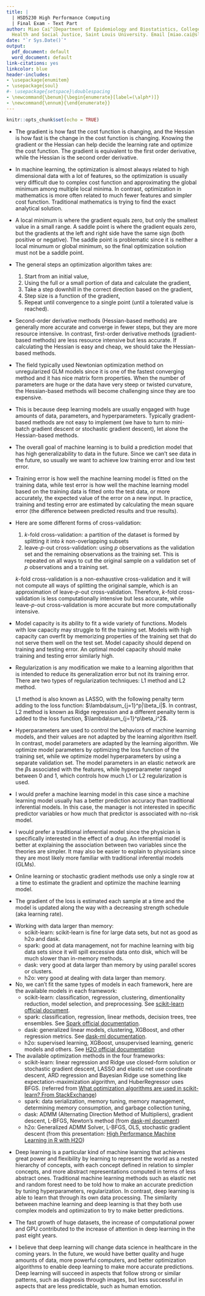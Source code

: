 ---
title: |
  | HSD5230 High Performance Computing
  | Final Exam - Text Part
author: Miao Cai^[Department of Epidemiology and Biostatistics, College for Public
  Health and Social Justice, Saint Louis University. Email [miao.cai@slu.edu](mailto:miao.cai@slu.edu)]
date: "`r Sys.Date()`"
output:
  pdf_document: default
  word_document: default
link-citations: yes
linkcolor: blue
header-includes:
- \usepackage{enumitem}
- \usepackage{soul}
#- \usepackage{setspace}\doublespacing
- \newcommand{\benum}{\begin{enumerate}[label=(\alph*)]}
- \newcommand{\ennum}{\end{enumerate}}
---

```{r setup, include=FALSE}
knitr::opts_chunk$set(echo = TRUE)
```


**
\fbox{\begin{minipage}{\linewidth}
1. The gradient, the Hessian, and optimization: Discuss the gradient and the Hessian as they apply to optimization in machine learning. Be sure to address (at least) the following points in your discussion. Your answer should be at least a few paragraphs long, if not longer. If you use a source to support your answer, cite it.
\benum
\item Define the gradient and the Hessian in your own words, as they apply to optimization in machine learning. How does this relate to first and second order derivatives?
\item How does optimization in machine learning differ from classic function optimization in mathematics?
\item What is a local minimum versus a global minimum? What is a saddle point? Why are these problematic in ML optimization?
\item Summarize the general steps an optimization algorithm takes (Usually the computer does this for you, so you don’t code these steps)
\item What are the tradeoffs in using gradient based optimization methods versus Hessian based methods?
\item Why has the field typically used Newtonian (2nd order derivative) optimization on unregularized GLM models? Under what specific circumstance do these second order methods become challenging to implement in practice? Why?
\item Why do we tend to use first order methods like SGD or RMSProp in deep learning?
\ennum
\end{minipage}}
**

- The gradient is how fast the cost function is changing, and the Hessian is how fast is the change in the cost function is changing. Knowing the gradient or the Hessian can help decide the learning rate and optimize the cost function. The gradient is equivalent to the first order derivative, while the Hessian is the second order derivative.

- In machine learning, the optimization is almost always related to high dimensional data with a lot of features, so the optimization is usually very difficult due to  complex cost function and approximating the global minimum among multiple local minima. In contrast, optimization in mathematics is more often related to much fewer features and simpler cost function. Traditional mathematics is trying to find the exact analytical solution.

- A local minimum is where the gradient equals zero, but only the smallest value in a small range. A saddle point is where the gradient equals zero, but the gradients at the left and right side have the same sign (both positive or negative). The saddle point is problematic since it is neither a local minumum or global minimum, so the final optimization solution must not be a saddle point.

- The general steps an optimization algorithm takes are:
  
  1. Start from an initial value,
  2. Using the full or a small portion of data and calculate the gradient,
  3. Take a step downhill in the correct direction based on the gradient,
  4. Step size is a function of the gradient,
  4. Repeat until convergence to a single point (until a tolerated value is reached).

- Second-order derivative methods (Hessian-based methods) are generally more accurate and converge in fewer steps, but they are more resource intensive. In contrast, first-order derivative methods (gradient-based methods) are less resource intensive but less accurate. If calculating the Hessian is easy and cheap, we should take the Hessian-based methods.

- The field typically used Newtonian optimization method on unregularized GLM models since it is one of the fastest converging method and it has nice matrix form properties. When the number of parameters are huge or the data have very steep or twisted curvature, the Hessian-based methods will become challenging since they are too expensive.

- This is because deep learning models are usually engaged with huge amounts of data, parameters, and hyperparameters. Typically gradient-based methods are not easy to implement (we have to turn to mini-batch gradient descent or stochastic gradient descent), let alone the Hessian-based methods.







\vspace{18pt}
**
\fbox{\begin{minipage}{\linewidth}
2. Machine learning versus inferential methods (like GLMs): Write a multiple paragraph discussion about ML versus inferential model like GLMs. Address all the points listed below:
\benum
\item What is the overall goal of a machine learning prediction model?
\item Discuss the concept of training error versus generalization error, and how these two types of error are estimated in practice.
\item What different forms of cross validation can be implemented? Name a few different schemes for cross validation. Discuss their strengths and weaknesses.
\item Define model capacity. Is more capacity always better? Why or why not? How much capacity is optimal?
\item Define regularization – what are different ways we can regularize models in machine learning?
\item What is the difference between hyperparameters and model parameters? How do we optimize model parameters? How do we optimize model hyperparameters? If we implement an elastic net regression, what are the model parameters, and what are the model hyper parameters?
\item A clinic manager would like you to create a patient-no show risk model. The goal is to use the no-show risk to schedule extra patients...if a patient is at a high risk to no-show, we will book extra appointments that day, assuming some patients will no-show for their appointment. Should you use a machine learning approach here, or should you use classic inferential models like a GLM? Why? Justify your response.
\item A physician would like to understand whether drug A or drug B is more effective at controlling blood pressure. We have some data from last year where some patients were exposed to drug A, and some patients were exposed to drug B. Should you implement a machine learning approach to predict blood pressure here (like a GBM), or should you implement inferential models like GLM? Why? Justify your response.
\ennum
\end{minipage}}
**

- The overall goal of machine learning is to build a prediction model that has high generalizability to data in the future. Since we can't see data in the future, so usually we want to achieve low training error and low test error.

- Training error is how well the machine learning model is fitted on the training data, while test error is how well the machine learning model based on the training data is fitted onto the test data, or more accurately, the expected value of the error on a new input. In practice, training and testing error are estimated by calculating the mean square error (the difference between predicted results and true results).

- Here are some different forms of cross-validation:

  1. $k$-fold cross-validation: a partition of the dataset is formed by splitting it into $k$ non-overlapping subsets
  2. leave-$p$-out cross-validation: using $p$ observations as the validation set and the remaining observations as the training set. This is repeated on all ways to cut the original sample on a validation set of $p$ observations and a training set.

  $k$-fold cross-validation is a non-exhaustive cross-validation and it will not compute all ways of splitting the original sample, which is an approximation of leave-$p$-out cross-validation. Therefore, $k$-fold cross-validation is less computationally intensive but less accurate, while leave-$p$-out cross-validation is more accurate but more computationally intensive.
  
- Model capacity is its ability to fit a wide variety of functions. Models with low capacity may struggle to fit the training set. Models with high capacity can overfit by memorizing properties of the training set that do not serve them well on the test set. Model capacity should depend on training and testing error. An optimal model capacity should make training and testing error similarly high.

- Regularization is any modification we make to a
learning algorithm that is intended to reduce its generalization error but not its
training error. There are two types of regularization techniques: L1 method and L2 method. 

  L1 method is also known as LASSO, with the following penalty term adding to the loss function: $\lambda\sum_{j=1}^p|\beta_i|$. In contrast, L2 method is known as Ridge regression and a different penalty term is added to the loss function, $\lambda\sum_{j=1}^p\beta_i^2$.


- Hyperparameters are used to control the behaviors of machine learning models, and their values are not adapted by the learning algorithm itself. In contrast, model parameters are adapted by the learning algorithm. We optimize model parameters by optimizing the loss function of the training set, while we optimize model hyperparameters by using a separate validation set. The model parameters in an elastic network are the $\beta$s associated with the features, while hyperparameter ranged between 0 and 1, which controls how much L1 or L2 regularization is used.

- I would prefer a machine learning model in this case since a machine learning model usually has a better prediction accuracy than traditional inferential models. In this case, the manager is not  interested in specific predictor variables or how much that predictor is associated with no-risk model.

- I would prefer a traditional inferential model since the physician is specifically interested in the effect of a drug. An inferential model is better at explaining the association between two variables since the theories are simpler. It may also be easier to explain to physicians since they are most likely more familiar with traditional inferential models (GLMs).










\vspace{18pt}
**
\fbox{\begin{minipage}{\linewidth}
3. Online learning/SGD
\benum
\item What is online learning?
\item How does implementing online learning in sk-learn allow us to fit models on
data that is larger than memory
\ennum
\end{minipage}}
**

- Online learning or stochastic gradient methods use only a single row at a time to estimate the gradient and optimize the machine learning model. 

- The gradient of the loss is estimated each sample at a time and the model is updated along the way with a decreasing strength schedule (aka learning rate).






\vspace{18pt}
**
\fbox{\begin{minipage}{\linewidth}
4. Scikit-learn, Spark, Dask, and h2o: Based on your readings and experience in this class
thus far, what do you think the strengths and weaknesses are of using these frameworks for data management and machine learning?
\benum
\item For each technology, address its capabilities for working with data larger than memory, as well as if it can fit models in parallel (using multiple cores or clusters).
\item Compare and contrast the available models for each framework. Can you fit all the same types of models in each framework?
\item Compare and contrast the available optimization methods in each framework.
\ennum
\end{minipage}}
**

- Working with data larger than memory:
  + scikit-learn: scikit-learn is fine for large data sets, but not as good as h2o and dask.
  + spark: good at data management, not for machine learning with big data sets since it will spill excessive data onto disk, which will be much slower than in-memory methods.
  + dask: very good at data larger than memory by using parallel scores or clusters.
  + h2o: very good at dealing with data larger than memory.

- No, we can't fit the same types of models in each framework, here are the available models in each framework:
  + scikit-learn: classification, regression, clustering, dimentionality reduction, model selection, and preprocessing. See [scikit-learn official document](https://scikit-learn.org/stable/).
  + spark: classification, regression, linear methods, decision trees, tree ensembles. See [Spark official documentation](https://spark.apache.org/docs/2.3.0/ml-classification-regression.html).
  + dask: generalized linear models, clustering, XGBoost, and other regression metrics. See [dask-ml documentation](https://ml.dask.org/).
  + h2o: supervised learning, XGBoost, unsupervised learning, generic models and others. See [H2O official documentation](http://docs.h2o.ai/h2o/latest-stable/h2o-docs/data-science.html#)


- The available optimization methods in the four frameworks:
  + scikit-learn: linear regression and Ridge use closed-form solution or stochastic gradient descent, LASSO and elastic net use coordinate descent, ARD regression and Bayesian Ridge use something like expectation-maximization algorithm, and HuberRegressor uses BFGS. (referred from [What optimization algorithms are used in scikit-learn? From StackExchange](https://datascience.stackexchange.com/questions/24907/what-optimization-algorithms-are-used-in-scikit-learn))
  + spark: data serialization, memory tuning, memory management, determining memory consumption, and garbage collection tuning,
  + dask: ADMM (Alternating Direction Method of Multipliers), gradient descent, L-BFGS, Newton's method (from [dask-ml document](https://ml.dask.org/glm.html#algorithms))
  + h2o: Generalized ADMM Solver, L-BFGS, OLS, stochastic gradient descent (from this presentation: [High Performance Machine Learning in R with H2O](https://www.stat.berkeley.edu/~ledell/docs/h2o_hpccon_oct2015.pdf))








\vspace{18pt}
**
\fbox{\begin{minipage}{\linewidth}
5. Deep learning: Write a few paragraphs discussing deep learning that address the points below.
\benum
\item How does deep learning generally differ from other types of machine learning, like Elastic net, random forest, or GBM? How is it similar?
\item Why has deep learning received so much attention in the past 8 years? What conditions in data science have contributed to this focus on deep learning?
\item Do you think deep learning will reshape data science in healthcare in the
coming years? Why or why not? What tasks will deep learning succeed or fail at?
\ennum
\end{minipage}}
**

- Deep learning is a particular kind of machine learning that achieves great power and flexibility by learning to represent the world as a nested hierarchy of concepts, with each concept defined in relation to simpler concepts, and more abstract representations computed in terms of less abstract ones. Traditional machine learning methods such as elastic net and random forest need to be told how to make an accurate prediction by tuning hyperparameters, regularization. In contrast, deep learning is able to learn that through its own data processing. The similarity between machine learning and deep learning is that they both use complex models and optimization to try to make better predictions.

- The fast growth of huge datasets, the increase of computational power and GPU contributed to the increase of attention in deep learning in the past eight years. 

- I believe that deep learning will change data science in healthcare in the coming years. In the future, we would have better quality and huge amounts of data, more powerful computers, and better optimization algorithms to enable deep learning to make more accurate predictions. Deep learning will succeed in aspects that follow strong or similar patterns, such as diagnosis through images, but less successful in aspects that are less predictable, such as human emotion.
